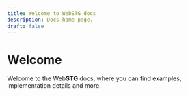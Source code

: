 ```yaml
---
title: Welcome to WebSTG docs
description: Docs home page.
draft: false
---
```


# Welcome
Welcome to the Web**STG** docs, where you can find examples, implementation details and more.
